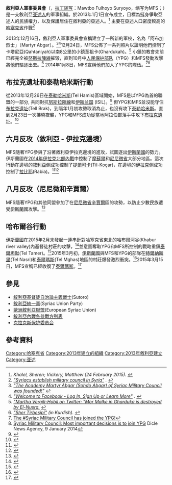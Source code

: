 {{Infobox War Faction
|name = 敘利亞人軍事委員會
|native_name = ܡܘܬܒܐ ܦܘܠܚܝܐ ܣܘܪܝܝܐ <br /> ''Mawtbo Fulhoyo Suryoyo''
|war = [[敘利亞內戰|敘利亞內戰]]
|image = 
|caption = 敘利亞人軍事委員會官方旗幟
|active = 2013年1月8日至今
|partof = [[叙利亚人联盟党|叙利亚人联盟党]]<br />[[敘利亞民主力量|敘利亞民主力量]]
|allegiance = [[叙利亚人联盟党|叙利亚人联盟党]]
|publisher=
|branch =
|type = [[Light_infantry|Light infantry (militia)]]
|role = Regional defence<br>Armed resistance
|strength = 超過2000人<ref>{{cite web|url=http://www.welt.de/politik/ausland/article138396610/Die-Barbaren-wollen-uns-alle-unterwerfen.html|title=Syrien: Christen lassen sich von IS nicht vertreiben|work=Die Welt|date=14 March 2015|accessdate=14 March 2015|archive-date=2017-10-19|archive-url=https://web.archive.org/web/20171019083939/https://www.welt.de/politik/ausland/article138396610/Die-Barbaren-wollen-uns-alle-unterwerfen.html|dead-url=no}}</ref>
|area= [[哈塞克省|哈塞克省]]<br />
[[拉卡省|拉卡省]]<br />[[伊拉克|伊拉克]][[尼尼微省|尼尼微省]]
|leaders = Gewargis Hanna<ref>{{cite web|url=http://www.20min.ch/schweiz/news/story/14327493?redirect=mobi&nocache=0.8415113617666066|title=20 Minuten - Schweizer Christen kämpfen gegen den IS - News|work=20 Minuten|accessdate=2015-11-04|archive-date=2017-10-19|archive-url=https://web.archive.org/web/20171019083941/http://www.20min.ch/schweiz/news/story/14327493?redirect=mobi&nocache=0.8415113617666066|dead-url=no}}</ref>
|garrison_label =
|patron =
|motto = 
|colors =
|colors_label =
|march =
|mascot =
|allies = [[人民保护部队|人民保护部队]]<br>[[哈布爾衛隊|哈布爾衛隊]](Khabour Guards)
|opponents = [[伊斯蘭國|伊斯蘭國]]<br>[[征服沙姆阵线|征服沙姆阵线]]
|battles =
[[罗贾瓦冲突|罗贾瓦冲突]](2012年至今)<br />
[[敘利亞庫德族-伊斯蘭國戰爭|敘利亞庫德族-伊斯蘭國戰爭]](2013年-迄今)<br />
[[伊斯蘭國入侵敘利亞|伊斯蘭國入侵敘利亞]](2014年)<br>
[[伊斯蘭國入侵哈塞克|伊斯蘭國入侵哈塞克]](2015年2~3月)<br>
[[哈塞克戰役|哈塞克戰役]](2015年6~8月)
|anniversaries =
|decorations =
|battle_honours =
<!--Commanders-->
|commander1 = 
|commander1_label = 
|commander2 = 
|commander2_label = 
|commander3 = 
|commander3_label = 
|notable_commanders = Johan Cosar <ref>{{cite web|url=http://www.zeit.de/2014/44/buergerkrieg-syrien-islamischer-staat-schweizer-unteroffizier|title=Bürgerkrieg in Syrien: Schweizer Scharfschütze|author=ZEIT ONLINE GmbH, Hamburg, Germany|date=24 October 2014|work=ZEIT ONLINE|accessdate=2015-11-04|archive-date=2016-04-02|archive-url=https://web.archive.org/web/20160402083121/http://www.zeit.de/2014/44/buergerkrieg-syrien-islamischer-staat-schweizer-unteroffizier|dead-url=no}}</ref>
<!--Insignia-->
|identification_symbol=
|identification_symbol_label=
<!--Aircraft-->
|aircraft_attack =
|aircraft_bomber =
|aircraft_electronic =
|aircraft_fighter =
|aircraft_helicopter =
|aircraft_helicopter_attack =
|aircraft_helicopter_cargo =
|aircraft_helicopter_multirole =
|aircraft_helicopter_observation =
|aircraft_helicopter_transport =
|aircraft_helicopter_utility =
|aircraft_interceptor =
|aircraft_patrol =
|aircraft_recon =
|aircraft_trainer =
|aircraft_transport =
}}

'''敘利亞人軍事委員會'''（{{Lang-syr| ܡܘܬܒܐ ܦܘܠܚܝܐ ܣܘܪܝܝܐ}}，[[拉丁转写|拉丁转写]]：Mawtbo Fulhoyo Suryoyo，缩写为MFS；{{Lang-ar|المجلس العسكري السرياني السوري}}）是一支敘利亞[[亚述人|亚述人]]的軍事組織。於2013年1月1日宣布成立，目標為挺身爭取亞述人的民族權力，以及保護居住在敘利亞的亞述人。<ref><cite class="citation web" contenteditable="false">Khalel, Sheren; Vickery, Matthew (24 February 2015). </cite></ref> 主要在亞述人口密度較高的[[哈塞克省|哈塞克省]]作戰<ref><cite class="citation web" contenteditable="false">[http://www.hurriyetdailynews.com/syriacs-establish-military-council-in-syria.aspx?pageID=238&nid=40329 "Syriacs establish military council in Syria"] {{Wayback|url=http://www.hurriyetdailynews.com/syriacs-establish-military-council-in-syria.aspx?pageID=238&nid=40329 |date=20141006125944 }}. </cite></ref>

2013年12月16日，敘利亞人軍事委員會宣稱建立了一所新的軍校，名為「阿布加烈士」（Martyr Abgar）。<ref><cite class="citation web" contenteditable="false">[https://www.youtube.com/watch?v=wW4un8kx1ZM "The Academy Martyr Abgar (Sohdo Abgar) of Syriac Military Council was founded!"] {{Wayback|url=https://www.youtube.com/watch?v=wW4un8kx1ZM |date=20151123205620 }}</cite></ref><ref><cite class="citation web" contenteditable="false">[https://www.facebook.com/SYRIACMILITARYCOUNCIL?ref=ts&fref=ts "Welcome to Facebook - Log In, Sign Up or Learn More"] {{Wayback|url=https://www.facebook.com/SYRIACMILITARYCOUNCIL?ref=ts&fref=ts |date=20210110204442 }}. </cite></ref>12月24日，MFS公佈了一系列照片以證明他們控制了卡塔尼亞(Qahtaniyah)以南8公里的小鎮革祖卡(Ghardukah)。<ref><cite class="citation web" contenteditable="false">[https://twitter.com/MarthaVergili/status/415557140376723456 "Martha Vergili-Hobil on Twitter: "Mor Malke in Gharduka is destroyed by El-Nusra. ] {{Wayback|url=https://twitter.com/MarthaVergili/status/415557140376723456 |date=20140121150658 }}</cite></ref> 小鎮的教會先前已經完全被[[努斯拉陣線|努斯拉陣線]]摧毀，直到10月中[[人民保护部队|人民保护部队]]（YPG）和MFS發動攻擊將他們驅逐出去。<ref><cite class="citation news" contenteditable="false">[https://www.youtube.com/watch?v=l99iQaDH7e8 "Sher Tirbesipi"] {{Wayback|url=https://www.youtube.com/watch?v=l99iQaDH7e8 |date=20150321092224 }} (in Kurdish). </cite></ref> 2014年1月8日，MFS宣稱他們加入了YPG的隊伍。<ref>[https://www.facebook.com/photo.php?fbid=304163833070914&set=a.295534343933863.1073741829.295031123984185&type=1&theater The #Syriac Military Council has joined the YPG!] </ref><ref>[http://diclenews.com/2/22/viewNews/379648 Syriac Military Council: Most important decisions is to join YPG] {{Wayback|url=http://diclenews.com/2/22/viewNews/379648 |date=20170907124345 }} Dicle News Agency, 9 January 2014</ref>

== 布拉克遺址和泰勒哈米斯行動 ==
從2013年12月26日在[[泰勒哈米斯|泰勒哈米斯]](Tel Hamis)區域開始，MFS是以YPG為首的聯盟的一部分, 共同對抗[[努斯拉陣線|努斯拉陣線]]和[[伊斯兰国|伊斯兰国]] (ISIL)。<ref>{{cite web|url=https://www.youtube.com/watch?v=LHjLsXhtpvA|title=Interview with Christian SMC fighters and local Sunni Arabs who fights along YPG and YPJ|work=YouTube|date=3 January 2014|accessdate=12 October 2014|archive-date=2020-04-27|archive-url=https://web.archive.org/web/20200427063820/https://www.youtube.com/watch?v=LHjLsXhtpvA|dead-url=no}}</ref> 但YPG和MFS並沒能守住[[布拉克遺址|布拉克遺址]](Tell Brak)，到隔年1月初攻勢取消為止，也沒有攻下[[泰勒哈米斯|泰勒哈米斯]]。直到2月23日一次拂曉夜襲，YPG和MFS成功從當地阿拉伯部落手中攻下[[布拉克遺址|布拉克遺址]]。<ref>{{cite web|url=http://www.reuters.com/article/2014/02/22/us-syria-crisis-town-idUSBREA1L0IJ20140222|title=Syrian Kurds take town from Islamists: watchdog|work=Reuters|date=22 February 2014|accessdate=12 October 2014|archive-date=2015-11-20|archive-url=https://web.archive.org/web/20151120191324/http://www.reuters.com/article/2014/02/22/us-syria-crisis-town-idUSBREA1L0IJ20140222|dead-url=no}}</ref>

== 六月反攻（敘利亞 - 伊拉克邊境） ==
MFS隨著YPG參與了沿著敘利亞伊拉克邊境的進攻，試圖逐出[[伊斯蘭國|伊斯蘭國]]的勢力。伊斯蘭國在[[2014年伊拉克北部內戰|2014年伊拉克北部內戰]]中控制了[[摩蘇爾|摩蘇爾]]和[[尼尼微省|尼尼微省]]大部分地區。這次行動在邊境的[[敘利亞|敘利亞]]側成功控制了[[提爾可卡|提爾可卡]](Til-Koçar)，在邊境的[[伊拉克|伊拉克]]側成功控制了[[拉比耶|拉比耶]](Rabia)。<ref>{{cite web|url=http://www.syriacsnews.com/presence-mfs-border-iraq/|title=Presence of the MFS at the border of Iraq|work=Syriac International News Agency|date=16 June 2014|accessdate=12 October 2014|archive-url=https://web.archive.org/web/20141006172212/http://www.syriacsnews.com/presence-mfs-border-iraq/|archive-date=2014-10-06|dead-url=yes}}</ref><ref>{{cite web|url=https://www.youtube.com/watch?v=1KKDpfj4o1w&feature=youtu.be|title=‫أراء مقاتلي وحدات حماية الشعب في بلدة ربيعة - YouTube|work=YouTube|date=16 June 2014|accessdate=12 October 2014|archive-date=2015-12-18|archive-url=https://web.archive.org/web/20151218101801/https://www.youtube.com/watch?v=1KKDpfj4o1w&feature=youtu.be|dead-url=no}}</ref>

== 八月反攻（尼尼微和辛賈爾） ==
MFS隨著YPG和其他同盟參加了在[[尼尼微省|尼尼微省]][[辛賈爾|辛賈爾]]區的攻勢，以防止少數民族遭受[[伊斯蘭國|伊斯蘭國]]攻擊。<ref>{{cite web|url=http://www.frequency.com/video/ypg-mfs-arrived-in-shingal-mountains/185402086?cid=5-618|title=Video: YPG and MFS arrived in Shingal Mountains Sinjar to protect the refugees who fled from Shingal and other Towns|work=Frequency|deadurl=yes|archiveurl=https://web.archive.org/web/20140809191217/http://www.frequency.com/video/ypg-mfs-arrived-in-shingal-mountains/185402086?cid=5-618|archivedate=2014年8月9日|df=}}</ref>

== 哈布爾谷行動 ==
[[伊斯蘭國|伊斯蘭國]]在2015年2月末發起一連串針對哈塞克省東北的哈布爾河谷(Khabur river valley)內基督徒村莊的攻擊，<ref>{{cite web|url=http://www.christiantoday.com/article/assyrian.christian.leaders.call.for.help.against.renewed.isis.offensive.in.hassakeh/49749.htm|title=Assyrian Christian leaders call for help against renewed ISIS offensive in Hassakeh|work=Christian Today|date=11 March 2015|accessdate=16 March 2015|archive-date=2015-09-23|archive-url=https://web.archive.org/web/20150923203111/http://www.christiantoday.com/article/assyrian.christian.leaders.call.for.help.against.renewed.isis.offensive.in.hassakeh/49749.htm|dead-url=no}}</ref>並意圖奪取YPG和MFS所控制的戰略重鎮[[泰爾坦默|泰爾坦默]](Tel Tamer)。<ref>{{cite web|url=http://www.aleteia.org/en/world/article/christian-area-in-northeast-syria-said-to-be-under-heavy-isis-assault-5872546100543488|title=Christian Area in Northeast Syria Said to Be Under Heavy ISIS Assault|date=7 March 2015|accessdate=16 March 2015|archive-date=2015-08-08|archive-url=https://web.archive.org/web/20150808123347/http://www.aleteia.org/en/world/article/christian-area-in-northeast-syria-said-to-be-under-heavy-isis-assault-5872546100543488|dead-url=no}}</ref>2015年3月初，[[伊斯蘭國|伊斯蘭國]]與MFS和YPG的部隊在[[特爾納斯里|特爾納斯里]](Tel Nasri)和[[泰爾瑪斯|泰爾瑪斯]](Tel Mghas)地區的村莊爆發激烈衝突。<ref>{{cite web|url=http://www.aina.org/news/20150307144915.htm|title=ISIS Crosses River in New Attacks on Assyrian Villages in Syria|date=7 March 2015|accessdate=16 March 2015|archive-date=2020-04-27|archive-url=https://web.archive.org/web/20200427063858/http://www.aina.org/news/20150307144915.htm|dead-url=no}}</ref>2015年3月15日，MFS宣稱已經收復了[[泰爾瑪斯|泰爾瑪斯]]。<ref>{{cite web|url=https://twitter.com/SyriacMFS/status/577233424018182144|title=MFS and YPG liberated the church [of Tel Mghas] and are present there now|date=15 March 2015|accessdate=16 March 2015|archive-date=2020-04-27|archive-url=https://web.archive.org/web/20200427063901/https://twitter.com/SyriacMFS/status/577233424018182144|dead-url=no}}</ref>

== 參見 ==
* [[敘利亞基督徒自治論主義戰士|敘利亞基督徒自治論主義戰士]](Sutoro)
* [[敘利亞統一黨|敘利亞統一黨]](Syriac Union Party)
* [[歐洲敘利亞聯盟|歐洲敘利亞聯盟]](European Syriac Union)
* [[敘利亞內戰各參戰方列表|敘利亞內戰各參戰方列表]]
* [[克拉克斯保护委员会|克拉克斯保护委员会]]

== 參考資料 ==
{{Reflist|2}}
[[Category:哈塞克省|Category:哈塞克省]]
[[Category:2013年建立的組織|Category:2013年建立的組織]]
[[Category:2013年敘利亞建立|Category:2013年敘利亞建立]]
[[Category:亚述|Category:亚述]]